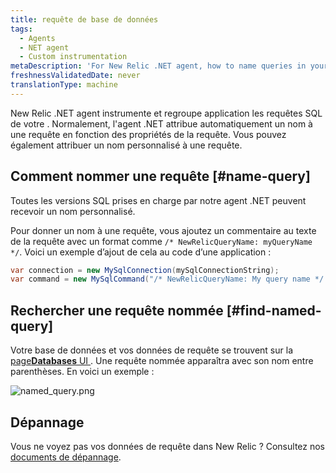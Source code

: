 ```yaml
---
title: requête de base de données
tags:
  - Agents
  - NET agent
  - Custom instrumentation
metaDescription: 'For New Relic .NET agent, how to name queries in your application.'
freshnessValidatedDate: never
translationType: machine
---
```


New Relic .NET agent instrumente et regroupe application les requêtes SQL de votre . Normalement, l'agent .NET attribue automatiquement un nom à une requête en fonction des propriétés de la requête. Vous pouvez également attribuer un nom personnalisé à une requête.

## Comment nommer une requête [#name-query]

Toutes les versions SQL prises en charge par notre agent .NET peuvent recevoir un nom personnalisé.

Pour donner un nom à une requête, vous ajoutez un commentaire au texte de la requête avec un format comme `/* NewRelicQueryName: myQueryName */`. Voici un exemple d’ajout de cela au code d’une application :

```cs
var connection = new MySqlConnection(mySqlConnectionString);
var command = new MySqlCommand("/* NewRelicQueryName: My query name */ SELECT date FROM dates", connection);
```

## Rechercher une requête nommée [#find-named-query]

Votre base de données et vos données de requête se trouvent sur la [page<DNT>**Databases**</DNT> UI ](/docs/apm/apm-ui-pages/monitoring/databases-page-view-operations-throughput-response-time). Une requête nommée apparaîtra avec son nom entre parenthèses. En voici un exemple :

<img title="named_query.png" alt="named_query.png" src="/images/apm_screenshot-crop_screenshot-showing-where-you-would-see-a-custom-query-name.webp" />

## Dépannage

Vous ne voyez pas vos données de requête dans New Relic ? Consultez nos <a href="/docs/apm/agents/net-agent/troubleshooting/no-data-appears-net">documents de dépannage</a>.